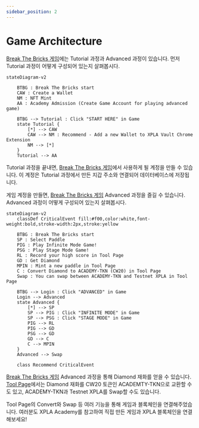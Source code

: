 ```yaml
---
sidebar_position: 2
---
```


# Game Architecture

[Break The Bricks 게임](/#playgame)에는 Tutorial 과정과 Advanced 과정이 있습니다. 먼저 Tutorial 과정이 어떻게 구성되어 있는지 살펴봅시다.


```mermaid
stateDiagram-v2
    
    BTBG : Break The Bricks start
    CAW : Create a Wallet
    NM : NFT Mint
    AA : Academy Admission (Create Game Account for playing advanced game)

    BTBG --> Tutorial : Click "START HERE" in Game
    state Tutorial {
        [*] --> CAW
        CAW --> NM : Recommend - Add a new Wallet to XPLA Vault Chrome Extension
        NM --> [*]
    }
    Tutorial --> AA

```

Tutorial 과정을 끝내면, [Break The Bricks 게임](/#playgame)에서 사용하게 될 계정을 만들 수 있습니다.
이 계정은 Tutorial 과정에서 만든 지갑 주소와 연결되어 데이터베이스에 저장됩니다.

게임 계정을 만들면, [Break The Bricks 게임](/#playgame) Advanced 과정을 즐길 수 있습니다. Advanced 과정이 어떻게 구성되어 있는지 살펴봅시다.

```mermaid
stateDiagram-v2
    classDef CriticalEvent fill:#f00,color:white,font-weight:bold,stroke-width:2px,stroke:yellow
    
    BTBG : Break The Bricks start
    SP : Select Paddle
    PIG : Play Infinite Mode Game!
    PSG : Play Stage Mode Game!
    RL : Record your high score in Tool Page
    GD : Get Diamond 
    MPIN : Mint a new paddle in Tool Page
    C : Convert Diamond to ACADEMY-TKN (CW20) in Tool Page
    Swap : You can swap between ACADEMY-TKN and Testnet XPLA in Tool Page

    BTBG --> Login : Click "ADVANCED" in Game
    Login --> Advanced
    state Advanced {
        [*] --> SP
        SP --> PIG : Click "INFINITE MODE" in Game
        SP --> PSG : Click "STAGE MODE" in Game
        PIG --> RL
        PIG --> GD
        PSG --> GD
        GD --> C
        C --> MPIN
    }
    Advanced --> Swap

    class Recommend CriticalEvent
```

[Break The Bricks 게임](/#playgame) Advanced 과정을 통해 Diamond 재화를 얻을 수 있습니다. 
[Tool Page](/tool)에서는 Diamond 재화를 CW20 토큰인 ACADEMTY-TKN으로 교환할 수도 있고, ACADEMY-TKN과 Testnet XPLA를 Swap할 수도 있습니다.

Tool Page의 Convert와 Swap 등 여러 기능을 통해 게임과 블록체인을 연결해주었습니다. 여러분도 XPLA Academy를 참고하여 직접 만든 게임과 XPLA 블록체인을 연결해보세요!